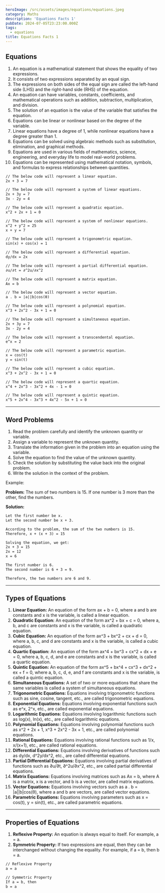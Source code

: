 ```yaml
---
heroImage: /src/assets/images/equations/equations.jpeg
category: Maths
description: 'Equations Facts 1'
pubDate: 2024-07-05T23:23:00.000Z
tags:
  - equations
title: Equations Facts 1
---
```


## Equations

1. An equation is a mathematical statement that shows the equality of two expressions.
2. It consists of two expressions separated by an equal sign.
3. The expressions on both sides of the equal sign are called the left-hand side (LHS) and the right-hand side (RHS) of the equation.
4. An equation can have variables, constants, coefficients, and mathematical operations such as addition, subtraction, multiplication, and division.
5. The solution of an equation is the value of the variable that satisfies the equation.
6. Equations can be linear or nonlinear based on the degree of the variable.
7. Linear equations have a degree of 1, while nonlinear equations have a degree greater than 1.
8. Equations can be solved using algebraic methods such as substitution, elimination, and graphical methods.
9. Equations are used in various fields of mathematics, science, engineering, and everyday life to model real-world problems.
10. Equations can be represented using mathematical notation, symbols, and formulas to express relationships between quantities.


```html
// The below code will represent a linear equation.
2x + 3 = 7

// The below code will represent a system of linear equations.
2x + 3y = 7
3x - 2y = 4

// The below code will represent a quadratic equation.
x^2 + 2x + 1 = 0

// The below code will represent a system of nonlinear equations.
x^2 + y^2 = 25
x + y = 7

// The below code will represent a trigonometric equation.
sin(x) + cos(x) = 1

// The below code will represent a differential equation.
dy/dx = 2x

// The below code will represent a partial differential equation.
∂u/∂t = ∂^2u/∂x^2

// The below code will represent a matrix equation.
Ax = b

// The below code will represent a vector equation.
a . b = |a||b|cos(θ)

// The below code will represent a polynomial equation.
x^3 + 2x^2 - 3x + 1 = 0

// The below code will represent a simultaneous equation.
2x + 3y = 7
3x - 2y = 4

// The below code will represent a transcendental equation.
e^x = 2

// The below code will represent a parametric equation.
x = cos(t)
y = sin(t)

// The below code will represent a cubic equation.
x^3 + 2x^2 - 3x + 1 = 0

// The below code will represent a quartic equation.
x^4 + 2x^3 - 3x^2 + 4x - 1 = 0

// The below code will represent a quintic equation.
x^5 + 2x^4 - 3x^3 + 4x^2 - 5x + 1 = 0
```

<hr />

## Word Problems

1. Read the problem carefully and identify the unknown quantity or variable.
2. Assign a variable to represent the unknown quantity.
3. Translate the information given in the problem into an equation using the variable.
4. Solve the equation to find the value of the unknown quantity.
5. Check the solution by substituting the value back into the original problem.
6. Write the solution in the context of the problem.

Example:

**Problem:** The sum of two numbers is 15. If one number is 3 more than the other, find the numbers.

**Solution:**
```html
Let the first number be x.
Let the second number be x + 3.

According to the problem, the sum of the two numbers is 15.
Therefore, x + (x + 3) = 15

Solving the equation, we get:
2x + 3 = 15
2x = 12
x = 6

The first number is 6.
The second number is 6 + 3 = 9.

Therefore, the two numbers are 6 and 9.
```
<hr />


## Types of Equations

1. **Linear Equation:** An equation of the form ax + b = 0, where a and b are constants and x is the variable, is called a linear equation.
2. **Quadratic Equation:** An equation of the form ax^2 + bx + c = 0, where a, b, and c are constants and x is the variable, is called a quadratic equation.
3. **Cubic Equation:** An equation of the form ax^3 + bx^2 + cx + d = 0, where a, b, c, and d are constants and x is the variable, is called a cubic equation.
4. **Quartic Equation:** An equation of the form ax^4 + bx^3 + cx^2 + dx + e = 0, where a, b, c, d, and e are constants and x is the variable, is called a quartic equation.
5. **Quintic Equation:** An equation of the form ax^5 + bx^4 + cx^3 + dx^2 + ex + f = 0, where a, b, c, d, e, and f are constants and x is the variable, is called a quintic equation.
6. **Simultaneous Equations:** A set of two or more equations that share the same variables is called a system of simultaneous equations.
7. **Trigonometric Equations:** Equations involving trigonometric functions such as sine, cosine, tangent, etc., are called trigonometric equations.
8. **Exponential Equations:** Equations involving exponential functions such as e^x, 2^x, etc., are called exponential equations.
9. **Logarithmic Equations:** Equations involving logarithmic functions such as log(x), ln(x), etc., are called logarithmic equations.
10. **Polynomial Equations:** Equations involving polynomial functions such as x^2 + 2x + 1, x^3 + 2x^2 - 3x + 1, etc., are called polynomial equations.
11. **Rational Equations:** Equations involving rational functions such as 1/x, x/(x+1), etc., are called rational equations.
12. **Differential Equations:** Equations involving derivatives of functions such as dy/dx, d^2y/dx^2, etc., are called differential equations.
13. **Partial Differential Equations:** Equations involving partial derivatives of functions such as ∂u/∂t, ∂^2u/∂x^2, etc., are called partial differential equations.
14. **Matrix Equations:** Equations involving matrices such as Ax = b, where A is a matrix, x is a vector, and b is a vector, are called matrix equations.
15. **Vector Equations:** Equations involving vectors such as a . b = |a||b|cos(θ), where a and b are vectors, are called vector equations.
16. **Parametric Equations:** Equations involving parameters such as x = cos(t), y = sin(t), etc., are called parametric equations.

<hr />

## Properties of Equations

1. **Reflexive Property:** An equation is always equal to itself. For example, a = a.
2. **Symmetric Property:** If two expressions are equal, then they can be interchanged without changing the equality. For example, if a = b, then b = a.

```html
// Reflexive Property
a = a

// Symmetric Property
If a = b, then
b = a
```










